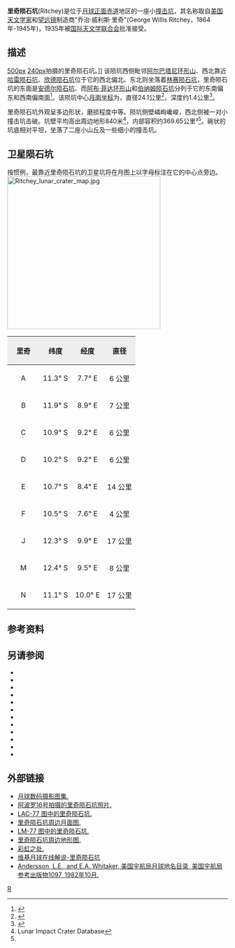 {{lunar crater data|
 image=Ritchey Ap 16 M572.jpg|240px|
 caption=[[阿波罗16号|阿波罗16号]]拍摄的图像|
 latitude=11.13|
 N_or_S=S|
 longitude=8.48|
 E_or_W=E|
 diameter=24.1公里|
 depth=1.4公里|
 colong=352|
 eponym=乔治·威·里奇}}
'''里奇陨石坑'''(Ritchey)是位于[[月球正面|月球正面]][[赤道|赤道]]地区的一座小[[撞击坑|撞击坑]]，其名称取自[[美国|美国]][[天文学家|天文学家]]和[[望远镜|望远镜]]制造商"乔治·威利斯·里奇"(George Willis Ritchey，1864年-1945年)，1935年被[[国际天文学联合会|国际天文学联合会]]批准接受。

==描述==
[[image:Near_side_77.jpg|500px]]
[[image:Ritchey_crater_4096_h2.jpg|240px]]拍摄的里奇陨石坑。]]
该陨坑西侧毗邻[[阿尔巴塔尼环形山|阿尔巴塔尼环形山]]、西北靠近[[哈雷陨石坑|哈雷陨石坑]]、[[欣德陨石坑|欣德陨石坑]]位于它的西北偏北、东北则坐落着[[林赛陨石坑|林赛陨石坑]]，里奇陨石坑的东面是[[安德尔陨石坑|安德尔陨石坑]]、而[[阿布·菲达环形山|阿布·菲达环形山]]和[[伯纳姆陨石坑|伯纳姆陨石坑]]分列于它的东南偏东和西南偏南面<ref>{{Cite web |url=http://planetarynames.wr.usgs.gov/images/Lunar/lac_77_lo.pdf |title=Crater Ritchey on LAC-77 map. |accessdate=2016-09-07 |archive-date=2013-02-20 |archive-url=https://web.archive.org/web/20130220184842/http://planetarynames.wr.usgs.gov/images/Lunar/lac_77_lo.pdf |dead-url=no }}</ref>。该陨坑中心[[月面坐标|月面坐标]]为{{Coord|11.13|S|8.48|E|globe:Moon|nogoogle=1|noosm=1}}，直径24.1公里<ref name="IAU">{{Cite web |url=http://planetarynames.wr.usgs.gov/Feature/5155 |title=Directory of the International Astronomical Union |accessdate=2016-09-07 |archive-date=2019-06-30 |archive-url=https://web.archive.org/web/20190630193909/https://planetarynames.wr.usgs.gov/Feature/5155 |dead-url=no }}</ref>，深度约1.4公里<ref>{{Cite web |url=http://fisherka.csolutionshosting.net/astronote/plan/craterdepth/html/CraterDepthFeatureNameWestfall.html |title=John E. Westfall's Atlas of the Lunar Terminator, Cambridge Univ. Press (2000) |accessdate=2016-09-07 |archive-date=2014-12-18 |archive-url=https://archive.today/20141218234310/http://fisherka.csolutionshosting.net/astronote/plan/craterdepth/html/CraterDepthFeatureNameWestfall.html |dead-url=yes }}</ref>。

里奇陨石坑外观呈多边形状，磨损程度中等。陨坑侧壁嶙峋巉峻，西北侧被一对小撞击坑击破。坑壁平均高出周边地形840米<ref name=LICD>Lunar Impact Crater Database</ref>，内部容积约369.65公里³<ref name="LICD"/>。碗状的坑底相对平坦，坐落了二座小山丘及一些细小的撞击坑。

==卫星陨石坑==
按惯例，最靠近里奇陨石坑的卫星坑将在月图上以字母标注在它的中心点旁边。
[[Image:Ritchey_lunar_crater_map.jpg|350px]]

{| class="wikitable"
!width="25%" style="background:#eeeeee;" |里奇
!width="25%" style="background:#eeeeee;" |纬度
!width="25%" style="background:#eeeeee;" |经度 
!width="25%" style="background:#eeeeee;" |直径
|-
|align="center"|A
|align="center"|11.3° S
|align="center"|7.7° E
|align="center"|6 公里
|-
|align="center"|B
|align="center"|11.9° S
|align="center"|8.9° E
|align="center"|7 公里
|-
|align="center"|C
|align="center"|10.9° S
|align="center"|9.2° E
|align="center"|6 公里
|-
|align="center"|D
|align="center"|10.2° S
|align="center"|9.2° E
|align="center"|6 公里
|-
|align="center"|E
|align="center"|10.7° S
|align="center"|8.4° E
|align="center"|14 公里
|-
|align="center"|F
|align="center"|10.5° S
|align="center"|7.6° E
|align="center"|4 公里
|-
|align="center"|J
|align="center"|12.3° S
|align="center"|9.9° E
|align="center"|17 公里
|-
|align="center"|M
|align="center"|12.4° S
|align="center"|9.5° E
|align="center"|8 公里
|-
|align="center"|N
|align="center"|11.1° S
|align="center"|10.0° E
|align="center"|17 公里
|}{{clear}}

==参考资料==
{{Reflist}}

==另请参阅==
{{refbegin}}
* {{cite book
  | last1 = Andersson
  | first1 = L. E.
  | last2 = Whitaker
  | first2 = E. A.
  | authorlink2 = Ewen Whitaker
  | date = 1982
  | title = [[NASA|NASA]] Catalogue of Lunar Nomenclature
  | publisher = NASA RP-1097
  | ref = harv
  }}
* {{cite web
  | last = Blue
  | first = Jennifer
  | date = July 25, 2007
  | title = Gazetteer of Planetary Nomenclature
  | publisher = [[United_States_Geological_Survey|USGS]]
  | url = http://planetarynames.wr.usgs.gov/
  | accessdate = 2007-08-05
  | ref = harv
  | archive-date = 2014-09-24
  | archive-url = https://web.archive.org/web/20140924155446/http://planetarynames.wr.usgs.gov/Page/GANYMEDE/target
  | dead-url = no
  }}
* {{cite book
  | last1 = Bussey
  | first1 = B.
  | authorlink1 = Ben Bussey
  | last2 = Spudis
  | first2 = P.
  | authorlink2 = Paul Spudis
  | date = 2004
  | title = The Clementine Atlas of the Moon
  | publisher = Cambridge University Press
  | location = New York
  | isbn = 978-0-521-81528-4
  | ref = harv
  }}
* {{cite book
  | last1 = Cocks
  | first1 = Elijah E.
  | last2 = Cocks
  | first2 = Josiah C.
  | date = 1995
  | title = Who's Who on the Moon: A Biographical Dictionary of Lunar Nomenclature
  | url = https://archive.org/details/isbn_9780936389271
  | publisher = Tudor Publishers
  | isbn = 978-0-936389-27-1
  | ref = harv
  }}
* {{cite web
  | last = McDowell
  | first = Jonathan
  | date = July 15, 2007
  | url = http://host.planet4589.org/astro/lunar/
  | title = Lunar Nomenclature
  | publisher = Jonathan's Space Report
  | accessdate = 2007-10-24
  | ref = harv
  | archive-date = 2018-12-25
  | archive-url = https://web.archive.org/web/20181225170156/http://host.planet4589.org/astro/lunar/
  | dead-url = no
  }}
* {{cite journal| last1 = Menzel| first1 = D. H.| last2 = Minnaert| first2 = M.| last3 = Levin| first3 = B.| last4 = Dollfus| first4 = A.| last5 = Bell| first5 = B.| title = Report on Lunar Nomenclature by the Working Group of Commission 17 of the IAU| doi = 10.1007/BF00171763| journal = Space Science Reviews| volume = 12| issue = 2| pages = 136–186| year = 1971| pmid = | pmc =| bibcode = 1971SSRv...12..136M| ref = harv}}
* {{cite book
  | first = Patrick
  | last = Moore
  | authorlink = Patrick Moore
  | date = 2001
  | title = On the Moon
  | url = https://archive.org/details/patrickmooreonmo00patr
  | publisher = Sterling Publishing Co
  | isbn = 978-0-304-35469-6
  | ref = harv
  }}
* {{cite book
  | first = Fred W.
  | last = Price
  | date = 1988
  | title = The Moon Observer's Handbook
  | publisher = Cambridge University Press
  | isbn = 978-0-521-33500-3
  | ref = harv
  }}
* {{cite book
  | last = Rükl
  | first = Antonín
  | authorlink = Antonín Rükl
  | date = 1990
  | title = Atlas of the Moon
  | publisher = Kalmbach Books
  | isbn = 978-0-913135-17-4
  | ref = harv
  }}
* {{cite book
  | last = Webb
  | first = Rev. T. W.
  | authorlink = Thomas William Webb
  | date = 1962
  | title = Celestial Objects for Common Telescopes
  | url = https://archive.org/details/celestialobjects00webb
  | edition = 6th revised
  | publisher = Dover
  | isbn = 978-0-486-20917-3
  | ref = harv
  }}
* {{cite book
  | first = Ewen A.
  | last = Whitaker
  | authorlink = Ewen Whitaker
  | date = 1999
  | title = Mapping and Naming the Moon
  | publisher = Cambridge University Press
  | isbn = 978-0-521-62248-6
  | ref = harv
  }}
* {{cite book
  | first = Peter T.
  | last = Wlasuk
  | date = 2000
  | title = Observing the Moon
  | publisher = Springer
  | isbn = 978-1-85233-193-1
  | ref = harv
 }}
{{refend}}

==外部链接==
*[http://www.lpi.usra.edu/resources/lunar_orbiter/bin/srch_nam.shtml?Ritchey%7C0 月球数码摄影图集.]
*[http://www.lpi.usra.edu/resources/apollo/search/feature/?feature=Ritchey 阿波罗16号拍摄的里奇陨石坑照片.]
*[http://www.lpi.usra.edu/resources/mapcatalog/LAC/lac77/ LAC-77 图中的里奇陨石坑.] {{Wayback|url=http://www.lpi.usra.edu/resources/mapcatalog/LAC/lac77/ |date=20160304082656 }}
*[http://www.lpi.usra.edu/resources/mapcatalog/usgs/I566/ 里奇陨石坑周边月面图.] {{Wayback|url=http://www.lpi.usra.edu/resources/mapcatalog/usgs/I566/ |date=20160304065102 }}
*[http://www.lpi.usra.edu/resources/mapcatalog/LM/lm77/ LM-77 图中的里奇陨石坑.] {{Wayback|url=http://www.lpi.usra.edu/resources/mapcatalog/LM/lm77/ |date=20160304064834 }}
*[http://www.lpi.usra.edu/resources/mapcatalog/LTO/lto77c2_1/ 里奇陨石坑周边地形图.]
*[http://lpod.wikispaces.com/November+8%2C+2009 彩虹之处.]
*[http://the-moon.wikispaces.com/Ritchey 维基月球在线解说-里奇陨石坑]
*[http://planet4589.org/astro/lunar/RP-1097.pdf Andersson, L.E., and E.A. Whitaker, 美国宇航局月球地名目录, 美国宇航局参考出版物1097, 1982年10月.] {{Wayback|url=http://planet4589.org/astro/lunar/RP-1097.pdf |date=20141006125838 }}

[[Category:月球环形山|R]]
{{月球環形山 (R-S)}}